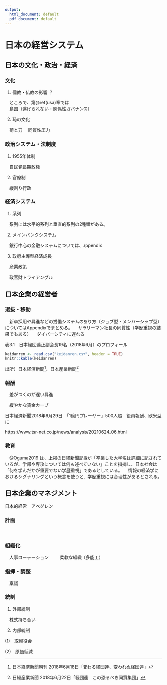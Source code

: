 ```yaml
---
output:
  html_document: default
  pdf_document: default
---
```

# 日本の経営システム {#japan}

## 日本の文化・政治・経済

### 文化

1. 儒教・仏教の影響 ？　

　ところで、第\@ref(usa)章では  
　島国（逃げられない・関係性ガバナンス）

2. 恥の文化

　菊と刀
　同質性圧力

### 政治システム・法制度

1. 1955年体制 　

　自民党長期政権

2. 官僚制

　縦割り行政

### 経済システム

1. 系列

　系列には水平的系列と垂直的系列の2種類がある。

2. メインバンクシステム

　銀行中心の金融システムについては、appendix

3. 政府主導型経済成長

　産業政策

　政官財トライアングル


## 日本企業の経営者

### 選抜・移動

　新卒採用や昇進などの労働システムのあり方（ジョブ型・メンバーシップ型）についてはAppendixでまとめる。
　サラリーマン社長の同質性（学歴重視の結果でもある）
　ダイバーシティに遅れる

表3.1　日本経団連正副会長19名（2018年6月）のプロフィール
```r
keidanren <- read.csv("keidanren.csv", header = TRUE)
knitr::kable(keidanren)
```

出所）日本経済新聞[^1]、日本産業新聞[^2]

[^1]:日本経済新聞朝刊 2018年6月18日「変わる経団連、変われぬ経団連」  
[^2]:日経産業新聞 2018年6月22日「経団連　この恐るべき同質集団」


### 報酬

　差がつくのが遅い昇進

　緩やかな賃金カーブ

日本経済新聞2018年6月29日　「1億円プレーヤー」500人超　役員報酬、欧米型に 

https://www.tsr-net.co.jp/news/analysis/20210624_06.html



### 教育

　@Oguma2019 は、上掲の日経新聞記事が「卒業した大学名は詳細に記されているが、学部や専攻については何も述べていない」ことを指摘し、日本社会は「何を学んだかが重要でない学歴重視」であるとしている。
　情報の経済学におけるシグナリングという概念を使うと、学歴重視には合理性があるとされる。


## 日本企業のマネジメント

日本的経営　アベグレン

### 計画
<br>

### 組織化

　人事ローテーション
　
　柔軟な組織（多能工）

### 指揮・調整

　稟議

### 統制

1. 外部統制

　株式持ち合い

2. 内部統制

(1)　取締役会

(2)　原価低減

